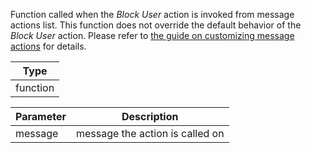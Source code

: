 Function called when the *Block User* action is invoked from message actions list.
This function does not override the default behavior of the *Block User* action.
Please refer to [the guide on customizing message actions](/reactnative/guides/customize-message-actions) for details.

| Type |
| - |
| function |

| Parameter | Description |
| - | - |
| message | message the action is called on |
